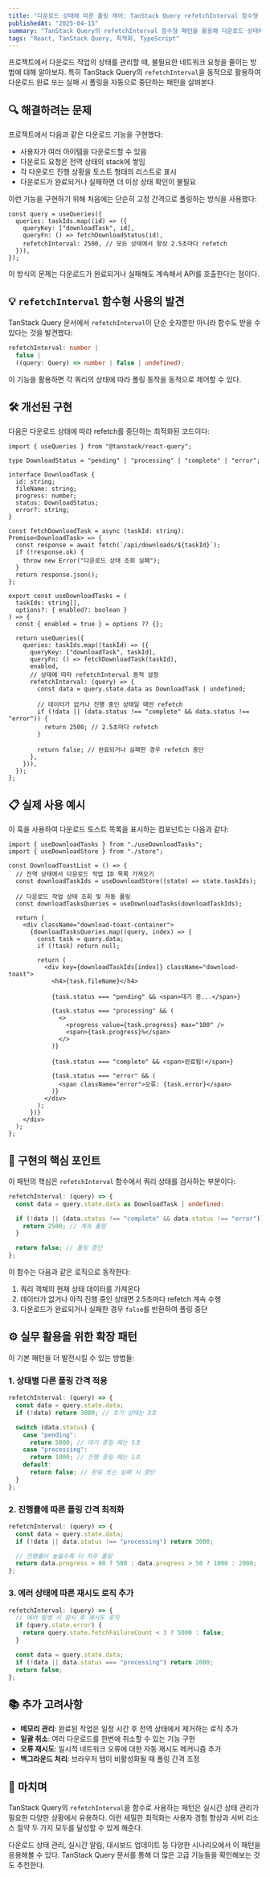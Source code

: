 ```yaml
---
title: "다운로드 상태에 따른 폴링 제어: TanStack Query refetchInterval 함수형 패턴"
publishedAt: "2025-04-15"
summary: "TanStack Query의 refetchInterval 함수형 패턴을 활용해 다운로드 상태에 따라 폴링을 자동으로 중단하는 방법을 알아봅니다."
tags: "React, TanStack Query, 최적화, TypeScript"
---
```


프로젝트에서 다운로드 작업의 상태를 관리할 때, 불필요한 네트워크 요청을 줄이는 방법에 대해 알아보자. 특히 TanStack Query의 `refetchInterval`을 동적으로 활용하여 다운로드 완료 또는 실패 시 폴링을 자동으로 중단하는 패턴을 살펴본다.

## 🔍 해결하려는 문제

프로젝트에서 다음과 같은 다운로드 기능을 구현했다:

- 사용자가 여러 아이템을 다운로드할 수 있음
- 다운로드 요청은 전역 상태의 stack에 쌓임
- 각 다운로드 진행 상황을 토스트 형태의 리스트로 표시
- 다운로드가 완료되거나 실패하면 더 이상 상태 확인이 불필요

이런 기능을 구현하기 위해 처음에는 단순히 고정 간격으로 폴링하는 방식을 사용했다:

```tsx
const query = useQueries({
  queries: taskIds.map((id) => ({
    queryKey: ["downloadTask", id],
    queryFn: () => fetchDownloadStatus(id),
    refetchInterval: 2500, // 모든 상태에서 항상 2.5초마다 refetch
  })),
});
```

이 방식의 문제는 다운로드가 완료되거나 실패해도 계속해서 API를 호출한다는 점이다.

## 💡 `refetchInterval` 함수형 사용의 발견

TanStack Query 문서에서 `refetchInterval`이 단순 숫자뿐만 아니라 함수도 받을 수 있다는 것을 발견했다:

```typescript
refetchInterval: number |
  false |
  ((query: Query) => number | false | undefined);
```

이 기능을 활용하면 각 쿼리의 상태에 따라 폴링 동작을 동적으로 제어할 수 있다.

## 🛠️ 개선된 구현

다음은 다운로드 상태에 따라 refetch를 중단하는 최적화된 코드이다:

```tsx
import { useQueries } from "@tanstack/react-query";

type DownloadStatus = "pending" | "processing" | "complete" | "error";

interface DownloadTask {
  id: string;
  fileName: string;
  progress: number;
  status: DownloadStatus;
  error?: string;
}

const fetchDownloadTask = async (taskId: string): Promise<DownloadTask> => {
  const response = await fetch(`/api/downloads/${taskId}`);
  if (!response.ok) {
    throw new Error("다운로드 상태 조회 실패");
  }
  return response.json();
};

export const useDownloadTasks = (
  taskIds: string[],
  options?: { enabled?: boolean }
) => {
  const { enabled = true } = options ?? {};

  return useQueries({
    queries: taskIds.map((taskId) => ({
      queryKey: ["downloadTask", taskId],
      queryFn: () => fetchDownloadTask(taskId),
      enabled,
      // 상태에 따라 refetchInterval 동적 설정
      refetchInterval: (query) => {
        const data = query.state.data as DownloadTask | undefined;

        // 데이터가 없거나 진행 중인 상태일 때만 refetch
        if (!data || (data.status !== "complete" && data.status !== "error")) {
          return 2500; // 2.5초마다 refetch
        }

        return false; // 완료되거나 실패한 경우 refetch 중단
      },
    })),
  });
};
```

## 📋 실제 사용 예시

이 훅을 사용하여 다운로드 토스트 목록을 표시하는 컴포넌트는 다음과 같다:

```tsx
import { useDownloadTasks } from "./useDownloadTasks";
import { useDownloadStore } from "./store";

const DownloadToastList = () => {
  // 전역 상태에서 다운로드 작업 ID 목록 가져오기
  const downloadTaskIds = useDownloadStore((state) => state.taskIds);

  // 다운로드 작업 상태 조회 및 자동 폴링
  const downloadTasksQueries = useDownloadTasks(downloadTaskIds);

  return (
    <div className="download-toast-container">
      {downloadTasksQueries.map((query, index) => {
        const task = query.data;
        if (!task) return null;

        return (
          <div key={downloadTaskIds[index]} className="download-toast">
            <h4>{task.fileName}</h4>

            {task.status === "pending" && <span>대기 중...</span>}

            {task.status === "processing" && (
              <>
                <progress value={task.progress} max="100" />
                <span>{task.progress}%</span>
              </>
            )}

            {task.status === "complete" && <span>완료됨!</span>}

            {task.status === "error" && (
              <span className="error">오류: {task.error}</span>
            )}
          </div>
        );
      })}
    </div>
  );
};
```

## 🔄 구현의 핵심 포인트

이 패턴의 핵심은 `refetchInterval` 함수에서 쿼리 상태를 검사하는 부분이다:

```typescript
refetchInterval: (query) => {
  const data = query.state.data as DownloadTask | undefined;

  if (!data || (data.status !== "complete" && data.status !== "error")) {
    return 2500; // 계속 폴링
  }

  return false; // 폴링 중단
};
```

이 함수는 다음과 같은 로직으로 동작한다:

1. 쿼리 객체의 현재 상태 데이터를 가져온다
2. 데이터가 없거나 아직 진행 중인 상태면 2.5초마다 refetch 계속 수행
3. 다운로드가 완료되거나 실패한 경우 `false`를 반환하여 폴링 중단

## ⚙️ 실무 활용을 위한 확장 패턴

이 기본 패턴을 더 발전시킬 수 있는 방법들:

### 1. 상태별 다른 폴링 간격 적용

```typescript
refetchInterval: (query) => {
  const data = query.state.data;
  if (!data) return 3000; // 초기 상태는 3초

  switch (data.status) {
    case "pending":
      return 5000; // 대기 중일 때는 5초
    case "processing":
      return 1000; // 진행 중일 때는 1초
    default:
      return false; // 완료 또는 실패 시 중단
  }
};
```

### 2. 진행률에 따른 폴링 간격 최적화

```typescript
refetchInterval: (query) => {
  const data = query.state.data;
  if (!data || data.status !== "processing") return 3000;

  // 진행률이 높을수록 더 자주 폴링
  return data.progress > 80 ? 500 : data.progress > 50 ? 1000 : 2000;
};
```

### 3. 에러 상태에 따른 재시도 로직 추가

```typescript
refetchInterval: (query) => {
  // 에러 발생 시 잠시 후 재시도 로직
  if (query.state.error) {
    return query.state.fetchFailureCount < 3 ? 5000 : false;
  }

  const data = query.state.data;
  if (!data || data.status === "processing") return 2000;
  return false;
};
```

## 📚 추가 고려사항

- **메모리 관리**: 완료된 작업은 일정 시간 후 전역 상태에서 제거하는 로직 추가
- **일괄 취소**: 여러 다운로드를 한번에 취소할 수 있는 기능 구현
- **오류 재시도**: 일시적 네트워크 오류에 대한 자동 재시도 메커니즘 추가
- **백그라운드 처리**: 브라우저 탭이 비활성화될 때 폴링 간격 조정

## 🧠 마치며

TanStack Query의 `refetchInterval`을 함수로 사용하는 패턴은 실시간 상태 관리가 필요한 다양한 상황에서 유용하다. 이런 세밀한 최적화는 사용자 경험 향상과 서버 리소스 절약 두 가지 모두를 달성할 수 있게 해준다.

다운로드 상태 관리, 실시간 알림, 대시보드 업데이트 등 다양한 시나리오에서 이 패턴을 응용해볼 수 있다. TanStack Query 문서를 통해 더 많은 고급 기능들을 확인해보는 것도 추천한다.
